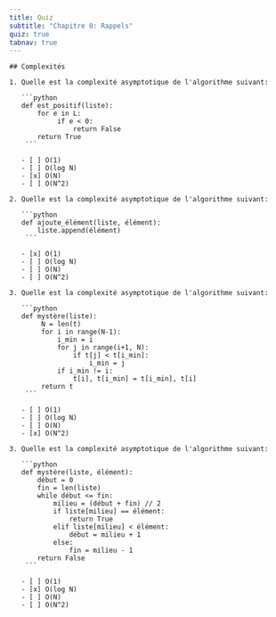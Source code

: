 ```yaml
---
title: Quiz
subtitle: "Chapitre 0: Rappels"
quiz: true
tabnav: true
---
```

```ed-pb
## Complexités

1. Quelle est la complexité asymptotique de l'algorithme suivant:

   ```python
   def est_positif(liste):
       for e in L:
            if e < 0:
                return False
       return True
    ```

   - [ ] O(1)
   - [ ] O(log N)
   - [x] O(N)
   - [ ] O(N^2)

2. Quelle est la complexité asymptotique de l'algorithme suivant:

   ```python
   def ajoute_élément(liste, élément):
       liste.append(élément)
    ```

   - [x] O(1)
   - [ ] O(log N)
   - [ ] O(N)
   - [ ] O(N^2)

3. Quelle est la complexité asymptotique de l'algorithme suivant:

   ```python
   def mystère(liste):
        N = len(t)
        for i in range(N-1):
            i_min = i
            for j in range(i+1, N):
                if t[j] < t[i_min]:
                    i_min = j
            if i_min != i:
                t[i], t[i_min] = t[i_min], t[i]
        return t
    ```

   - [ ] O(1)
   - [ ] O(log N)
   - [ ] O(N)
   - [x] O(N^2)

3. Quelle est la complexité asymptotique de l'algorithme suivant:

   ```python
   def mystère(liste, élément):
       début = 0
       fin = len(liste)    
       while début <= fin:
           milieu = (début + fin) // 2 
           if liste[milieu] == élément:
               return True
           elif liste[milieu] < élément:
               début = milieu + 1
           else:
               fin = milieu - 1
       return False
    ```

   - [ ] O(1)
   - [x] O(log N)
   - [ ] O(N)
   - [ ] O(N^2) 
```